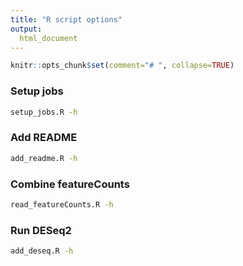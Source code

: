 ```yaml
---
title: "R script options"
output:
  html_document
---
```


```r
knitr::opts_chunk$set(comment="# ", collapse=TRUE)
```

### Setup jobs


```bash
setup_jobs.R -h
```


### Add README


```bash
add_readme.R -h
```

###  Combine featureCounts

```bash
read_featureCounts.R -h
```

###  Run DESeq2

```bash
add_deseq.R -h
```
